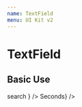 ```yaml
---
name: TextField
menu: UI Kit v2
---
```




# TextField

## Basic Use

<Playground>
  <HorizontalGutter>
    <Flex>
      <TextField
        placeholder="This is a placeholder"
        variant="seamlessAdornment"
        adornment={
          <Button variant="adornment" color="dark">
            <Icon size="md">search</Icon>
          </Button>
        }
      />
    </Flex>
    <TextField defaultValue="This is an input field" />
    <TextField color="error" defaultValue="A TextField with an error" />
    <TextField
      color="error"
      defaultValue="A TextField with an error"
      fullWidth
    />
    <TextField
      placeholder="This is a placeholder"
      adornment={<span>Seconds</span>}
    />
  </HorizontalGutter>
</Playground>
